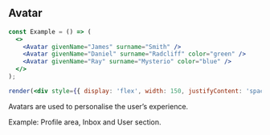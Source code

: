 
## Avatar

```jsx live=true
const Example = () => (
  <>
    <Avatar givenName="James" surname="Smith" />
    <Avatar givenName="Daniel" surname="Radcliff" color="green" />
    <Avatar givenName="Ray" surname="Mysterio" color="blue" />
  </>
);

render(<div style={{ display: 'flex', width: 150, justifyContent: 'space-between' }}>{<Example />}</div>);
```

<DesignNotes>
  <div>
    <p>Avatars are used to personalise the user’s experience.</p>
    <p>
      <label>Example:</label> Profile area, Inbox and User section.
    </p>
  </div>
</DesignNotes>
<Props componentName="Avatar" />
